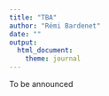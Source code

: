 ```yaml
---
title: "TBA"
author: "Rémi Bardenet"
date: ""
output: 
  html_document:
    theme: journal
---
```


To be announced